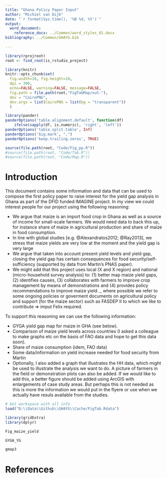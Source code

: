 ```yaml
---
title: "Ghana Policy Paper Input"
author: "Michiel van Dijk"
date: "`r format(Sys.time(), '%B %d, %Y')`"
output: 
  word_document:
    reference_docx: ../Common/word_styles_01.docx
bibliography: ../Common/GHAYG.bib
    
---
```


```r
library(rprojroot)
root <- find_root(is_rstudio_project)

library(knitr)
knitr::opts_chunk$set(
  fig.width=10, fig.height=10,
  dpi = 300,
  echo=FALSE, warning=FALSE, message=FALSE,
  fig.path = file.path(root,"FigTabMap/out-"),
  dev = "CairoPNG",
  dev.args = list(CairoPNG = list(bg = "transparent"))
  )

library(pander)
panderOptions('table.alignment.default', function(df)
    ifelse(sapply(df, is.numeric), 'right', 'left'))
panderOptions('table.split.table', Inf)
panderOptions('big.mark', ",")
panderOptions('keep.trailing.zeros', TRUE)

source(file.path(root, "Code/Fig_pp.R"))
#source(file.path(root, "Code/Tab.R"))
#source(file.path(root, "Code/Map.R"))

```

# Introduction
This document contains some information and data that can be used to compose the first policy paper to raise interest for the yield gap analysis in Ghana as part of the DFID funded IMAGINE project. In my view we could interest people for our project using the following reasoning:

- We argue that maize is an import food crop in Ghana as well as a source of income for small-scale farmers. We would need data to back this up, for instance share of maize in agricultural production and share of maize in food consumption. 
- In line with global studies [e.g. @Alexandratos2012; @Ray2013], we stress that maize yields are very low at the moment  and the yield gap is very large 
- We argue that taken into account present yield levels and yield gap, closing the yield gap has certain consequences for food security/self-sufficiency (supported by data from Martin's PNAS paper).
- We might add that this project uses local (X and X region) and national (micro-household survey analysis) to: (1) better map maize yield gaps, (2) identifies causes, (3) collaborates with farmers to improve crop management by means of demonstrations and (4) provides policy recommendations to improve maize yield.
_ where possible we refer to some ongoing policies or goverment documents on agricultural policy and support (for the maize sector) such as FASDEP II to which we like to contribute => imput Felix required.

To support this reasoning we can use the following information:

- GYGA yield gap map for maize in GHA (see below).
- Comparison of maize yield levels across countries (I asked a colleague to make graphs etc on the basis of FAO data and hope to get this data soon).
- Share of maize consumption (idem, FAO data) 
- Some data/information on yield increase needed for food security from Martin
- Optionally, I also added a graph that illustrates the HH data, which might be used to illustrate the analysis we want to do. A picture of farmers in the field or demonstration plots can also be added. If we would like to add this, a better figure should be added using ArcGIS with enlargements of case study areas. But perhaps this is not needed as this is more the information we would put in the flyere or use when we actually have resuls available from the studies.


```r
# Get workspace with all info
load("D:\\Data\\Github\\GHAYG\\Cache/FigTab.Rdata")

library(gridExtra)
library(dplyr)
```


```r
Fig_maize_yield
```


```r
GYGA_YG
```


```r
gmap3
```

# References
